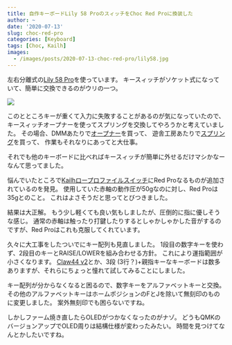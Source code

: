 ```yaml
---
title: 自作キーボードLily 58 ProのスィッチをChoc Red Proに換装した
author: ~
date: '2020-07-13'
slug: choc-red-pro
categories: [Keyboard]
tags: [Choc, Kailh]
images:
  - /images/posts/2020-07-13-choc-red-pro/lily58.jpg
---
```


左右分離式の[Lily 58 Pro](https://yushakobo.jp/shop/lily58-pro/)を使っています。
キースィッチがソケット式になっていて、簡単に交換できるのがウリの一つ。

![](/images/posts/2020-07-13-choc-red-pro/lily58.jpg)

このとところキーが重くて入力に失敗することがあるのが気になっていたので、キースィッチオープナーを使ってスプリングを交換してやろうかと考えていました。
その場合、DMMあたりで[オープナー](https://make.dmm.com/item/1032295/)を買って、
遊舎工房あたりで[スプリング](https://yushakobo.jp/shop/kailh-choc-springs/)を買って、
作業もそれなりにあってと大仕事。

それでも他のキーボードに比べればキースィッチが簡単に外せるだけマシかなーなんて思ってました。

悩んでいたところで[Kailhロープロファイルスイッチ](https://yushakobo.jp/shop/pg1350/)にRed Proなるものが追加されているのを発見。
使用していた赤軸の動作圧が50gなのに対し、Red Proは35gとのこと。
これはよさそうだと思ってとびつきました。

結果は大正解。
もう少し軽くても良い気もしましたが、圧倒的に指に優しそうな感じ。
通常の赤軸は触ったり打鍵したりするとしゃかしゃかした音がするのですが、Red Proはこれも克服してくれています。

久々に大工事をしたついでにキー配列も見直しました。
1段目の数字キーを使わず、2段目のキーとRAISE/LOWERを組み合わせる方針。
これにより運指範囲が小さくなります。
[Claw44 v2](https://yushakobo.jp/shop/consign_claw44-v2/)とか、3段 (3行？)+親指キーなキーボードは数多ありますが、それらにちょっと憧れて試してみることにしました。

キー配列が分からなくなると困るので、数字キーをアルファベットキーと交換。
その他のアルファベットキーはホームポジションのFとJを除いて無刻印のものに変更しました。
案外無刻印でも困らないですね。

しかしファーム焼き直したらOLEDがつかなくなったのがナゾ。
どうもQMKのバージョンアップでOLED周りは結構仕様が変わったみたい。
時間を見つけてなんとかしたいですね。